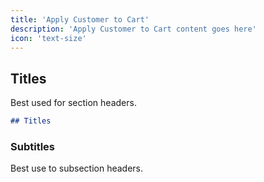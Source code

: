 ```yaml
---
title: 'Apply Customer to Cart'
description: 'Apply Customer to Cart content goes here'
icon: 'text-size'
---
```


## Titles

Best used for section headers.

```md
## Titles
```

### Subtitles

Best use to subsection headers.
